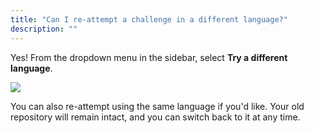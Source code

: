 ```yaml
---
title: "Can I re-attempt a challenge in a different language?"
description: ""
---
```


Yes! From the dropdown menu in the sidebar, select **Try a different language**.

<Frame>
  <img className="w-full" src="/img/reattempt.png" />
</Frame>

You can also re-attempt using the same language if you'd like. Your old repository will remain intact, and you can switch back to it at any time.
